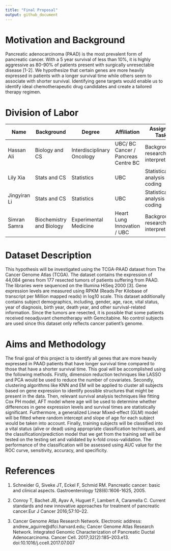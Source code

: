 ```yaml
---
title: "Final Proposal"
output: github_document
---
```


# **Motivation and Background**

Pancreatic adenocarcinoma (PAAD) is the most prevalent form of pancreatic cancer. With a 5 year survival of less than 10%, it is highly aggressive as 80-90% of patients present with surgically unresectable disease [1-2]. We hypothesize that certain genes are more heavily expressed in patients with a longer survival time while others seem to associate with shorter survival. Identifying gene targets would enable us to identify ideal chemotherapeutic drug candidates and create a tailored therapy regimen. 

# **Division of Labor**

| Name | Background | Degree | Affiliation | Assigned Task |
| -----| ----------| --------| ------------| ------------|
| Hassan Ali| Biology and CS  | Interdisciplinary Oncology | UBC/ BC Cancer / Pancreas Centre BC | Background research and interpretation  |
| Lily Xia | Stats and CS | Statistics | UBC | Statistical analysis and coding |
| Jingyiran Li | Stats and CS | Statistics | UBC | Statistical analysis and coding |
|Simran Samra | Biochemistry and Biology | Experimental Medicine  | Heart Lung Innovation / UBC | Background research and interpretation |

# **Dataset Description**

This hypothesis will be investigated using the TCGA-PAAD dataset from The Cancer Genome Atlas (TCGA). The dataset contains the expression of 44,084 genes from 177 resected tumors of patients suffering from PAAD. The libraries were sequenced on the Illumina HiSeq 2000 [3]. Gene expression levels are measured using RPKM (Reads Per Kilobase of transcript per Million mapped reads) in log10 scale. This dataset additionally contains subject demographics, including, gender, age, race, vital status, year of diagnosis, birth year, death year, and other survival-related information. Since the tumors are resected, it is possible that some patients received neoadjuvant chemotherapy with Gemcitabine. No control subjects are used since this dataset only reflects cancer patient’s genome. 

# **Aims and Methodology** 

The final goal of this project is to identify all genes that are more heavily expressed in PAAD patients that have longer survival time compared to those that have a shorter survival time. This goal will be accomplished using the following methods. Firstly, dimension reduction techniques like LASSO and PCA would be used to reduce the number of covariates. Secondly, clustering algorithms like KNN and EM will be applied to cluster all subjects based on gene expression to identify possible structures that might be present in the data. Then, relevant survival analysis techniques like fitting Cox PH model, AFT model where age will be used to determine whether differences in gene expression levels and survival times are statistically significant. Furthermore, a generalized Linear Mixed-effect (GLM) model will be fitted where random intercept and slope of age for each subject would be taken into account. Finally, training subjects will be classified into a vital status (alive or dead) using appropriate classification techniques, and the classification/prediction model that we get from the training set will be tested on the testing set and validated by k-fold cross-validation. The performance of the classification will be assessed using AUC value for the ROC curve, sensitivity, accuracy, and specificity. 

# **References** 

1.  Schneider G, Siveke JT, Eckel F, Schmid RM. Pancreatic cancer: basic and clinical aspects. Gastroenterology 128(6):1606-1625, 2005.

2.  Conroy  T, Bachet  JB, Ayav  A, Huguet  F, Lambert  A, Caramella  C. Current standards and new innovative approaches for treatment of pancreatic cancer.Eur J Cancer 2016;57:10–22.

3.  Cancer Genome Atlas Research Network. Electronic address: andrew_aguirre@dfci.harvard.edu; Cancer Genome Atlas Research Network. Integrated Genomic Characterization of Pancreatic Ductal Adenocarcinoma. Cancer Cell. 2017;32(2):185–203.e13. doi:10.1016/j.ccell.2017.07.007



